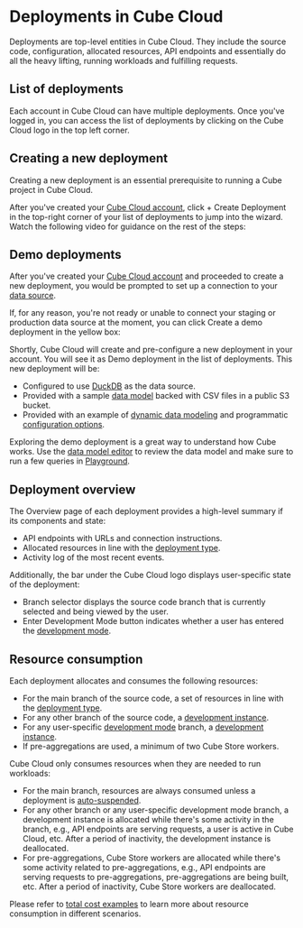 # Deployments in Cube Cloud

Deployments are top-level entities in Cube Cloud. They include the source
code, configuration, allocated resources, API endpoints and essentially
do all the heavy lifting, running workloads and fulfilling requests.

## List of deployments

Each account in Cube Cloud can have multiple deployments. Once you've
logged in, you can access the list of deployments by clicking on
the&nbsp;<Btn>Cube Cloud</Btn> logo in the top left corner.

<Screenshot src="https://ucarecdn.com/cdd5831a-a8f8-4342-bc3e-25aab2c04a5b/"/>

## Creating a new deployment

Creating a new deployment is an essential prerequisite to running a Cube
project in Cube Cloud.

After you've created your [Cube Cloud account][cube-cloud-signup],
click&nbsp;<Btn>+ Create Deployment</Btn> in the top-right corner of your
list of deployments to jump into the wizard. Watch the following video for
guidance on the rest of the steps:

<YouTubeVideo url="https://www.youtube.com/embed/HVZ4ytDEjqc" />

## Demo deployments

After you've created your [Cube Cloud account][cube-cloud-signup] and
proceeded to create a new deployment, you would be prompted to set up a
connection to your [data source][ref-data-source].

If, for any reason, you're not ready or unable to connect your staging or
production data source at the moment, you can click&nbsp;<Btn>Create a demo
deployment</Btn> in the yellow box:

<Screenshot src="https://ucarecdn.com/559aeebe-d20f-4510-a22c-62532b59cbcc/"/>

Shortly, Cube Cloud will create and pre-configure a new deployment in your
account. You will see it as&nbsp;<Btn>Demo deployment</Btn> in the list of
deployments. This new deployment will be:

- Configured to use [DuckDB][ref-duckdb] as the data source.
- Provided with a sample [data model][ref-data-model] backed with CSV files
in a public S3 bucket.
- Provided with an example of [dynamic data modeling][ref-dynamic-data-models]
and programmatic [configuration options][ref-config-options].

Exploring the demo deployment is a great way to understand how Cube works.
Use the [data model editor][ref-data-model] to review the data model and
make sure to run a few queries in [Playground][ref-playground].

## Deployment overview

The&nbsp;<Btn>Overview</Btn> page of each deployment provides a high-level
summary if its components and state:
* API endpoints with URLs and connection instructions.
* Allocated resources in line with the [deployment type][ref-deployment-types].
* Activity log of the most recent events.

<Screenshot src="https://ucarecdn.com/af8129b4-19bb-4dc1-90db-a726da367de8/"/>

Additionally, the bar under the&nbsp;<Btn>Cube Cloud</Btn> logo displays
user-specific state of the deployment:
* Branch selector displays the source code branch that is currently
  selected and being viewed by the user.
* <Btn>Enter Development Mode</Btn> button indicates whether a user has
  entered the [development mode][ref-dev-mode].

## Resource consumption

Each deployment allocates and consumes the following resources:

* For the main branch of the source code, a set of resources in line with
  the [deployment type][ref-deployment-types].
* For any other branch of the source code, a [development
  instance][ref-dev-instance].
* For any user-specific [development mode][ref-dev-mode] branch, a
  [development instance][ref-dev-instance].
* If pre-aggregations are used, a minimum of two Cube Store workers.

Cube Cloud only consumes resources when they are needed to run workloads:

* For the main branch, resources are always consumed unless a deployment is
  [auto-suspended][ref-auto-sus].
* For any other branch or any user-specific development mode branch,
  a development instance is allocated while there's some activity in the
  branch, e.g., API endpoints are serving requests, a user is active in
  Cube Cloud, etc. After a period of inactivity, the development instance
  is deallocated.
* For pre-aggregations, Cube Store workers are allocated while there's some
  activity related to pre-aggregations, e.g., API endpoints are serving
  requests to pre-aggregations, pre-aggregations are being built, etc.
  After a period of inactivity, Cube Store workers are deallocated.

Please refer to [total cost examples][ref-total-cost] to learn more about
resource consumption in different scenarios.


[cube-cloud-signup]: https://cubecloud.dev/auth/signup
[ref-deployment-types]: /product/deployment/cloud/deployment-types
[ref-dev-instance]: /product/deployment/cloud/deployment-types#development-instance
[ref-dev-mode]: /product/workspace/dev-mode
[ref-auto-sus]: /product/deployment/cloud/auto-suspension
[ref-total-cost]: /product/deployment/cloud/pricing#total-cost-examples
[ref-data-source]: /product/configuration/data-sources
[ref-duckdb]: /product/configuration/data-sources/duckdb
[ref-data-model]: /product/data-modeling/overview
[ref-dynamic-data-models]: /product/data-modeling/dynamic
[ref-config-options]: /product/configuration#configuration-options
[ref-data-model]: /product/workspace/data-model
[ref-playground]: /product/workspace/playground